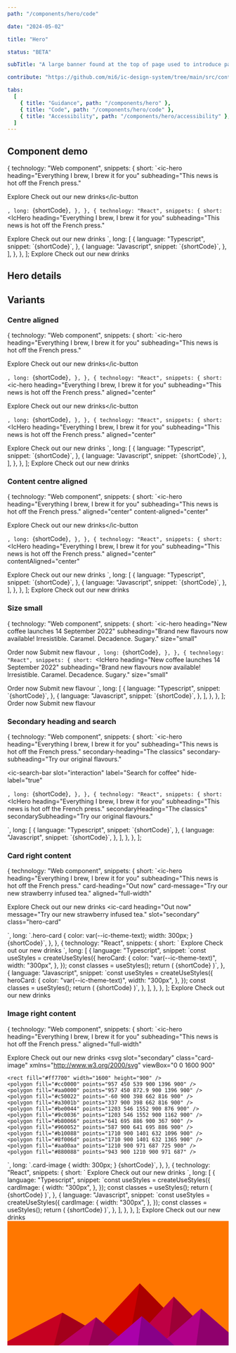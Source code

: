 ```yaml
---
path: "/components/hero/code"

date: "2024-05-02"

title: "Hero"

status: "BETA"

subTitle: "A large banner found at the top of page used to introduce page content, provide key actions and add personality."

contribute: "https://github.com/mi6/ic-design-system/tree/main/src/content/structured/components/hero"

tabs:
  [
    { title: "Guidance", path: "/components/hero" },
    { title: "Code", path: "/components/hero/code" },
    { title: "Accessibility", path: "/components/hero/accessibility" },
  ]
---
```



## Component demo

  {
    technology: "Web component",
    snippets: {
      short: `<ic-hero
  heading="Everything I brew, I brew it for you"
  subheading="This news is hot off the French press."
>
  <ic-button variant="primary" slot="interaction">Explore</ic-button>
  <ic-button variant="secondary" slot="interaction"
    >Check out our new drinks</ic-button
  >
</ic-hero>`,
      long: `{shortCode}`,
    },
  },
  {
    technology: "React",
    snippets: {
      short: `<IcHero
  heading="Everything I brew, I brew it for you"
  subheading="This news is hot off the French press."
>
  <IcButton variant="primary" slot="interaction">
    Explore
  </IcButton>
  <IcButton variant="secondary" slot="interaction">
    Check out our new drinks
  </IcButton>
</IcHero>`,
      long: [
        {
          language: "Typescript",
          snippet: `{shortCode}`,
        },
        {
          language: "Javascript",
          snippet: `{shortCode}`,
        },
      ],
    },
  },
];

<ComponentPreview snippets={snippets}>
  <IcHero
    heading="Everything I brew, I brew it for you"
    subheading="This news is hot off the French press."
  >
    <IcButton variant="primary" slot="interaction">
      Explore
    </IcButton>
    <IcButton variant="secondary" slot="interaction">
      Check out our new drinks
    </IcButton>
  </IcHero>
</ComponentPreview>

## Hero details

<ComponentDetails component="ic-hero" />

## Variants

### Centre aligned

  {
    technology: "Web component",
    snippets: {
      short: `<ic-hero
  heading="Everything I brew, I brew it for you"
  subheading="This news is hot off the French press."
>
  <ic-button variant="primary" slot="interaction">Explore</ic-button>
  <ic-button variant="secondary" slot="interaction"
    >Check out our new drinks</ic-button
  >
</ic-hero>`,
      long: `{shortCode}`,
    },
  },
  {
    technology: "React",
    snippets: {
      short: `<ic-hero
  heading="Everything I brew, I brew it for you"
  subheading="This news is hot off the French press."
  aligned="center"
>
  <ic-button variant="primary" slot="interaction">Explore</ic-button>
  <ic-button variant="secondary" slot="interaction"
    >Check out our new drinks</ic-button
  >
</ic-hero>`,
      long: `{shortCode}`,
    },
  },
  {
    technology: "React",
    snippets: {
      short: `<IcHero
  heading="Everything I brew, I brew it for you"
  subheading="This news is hot off the French press."
  aligned="center"
>
  <IcButton variant="primary" slot="interaction">
    Explore
  </IcButton>
  <IcButton variant="secondary" slot="interaction">
    Check out our new drinks
  </IcButton>
</IcHero>`,
      long: [
        {
          language: "Typescript",
          snippet: `{shortCode}`,
        },
        {
          language: "Javascript",
          snippet: `{shortCode}`,
        },
      ],
    },
  },
];

<ComponentPreview snippets={snippetsCentre}>
  <IcHero
    aligned="center"
    heading="Everything I brew, I brew it for you"
    subheading="This news is hot off the French press."
  >
    <IcButton variant="primary" slot="interaction">
      Explore
    </IcButton>
    <IcButton variant="secondary" slot="interaction">
      Check out our new drinks
    </IcButton>
  </IcHero>
</ComponentPreview>

### Content centre aligned

  {
    technology: "Web component",
    snippets: {
      short: `<ic-hero
  heading="Everything I brew, I brew it for you"
  subheading="This news is hot off the French press."
  aligned="center"
  content-aligned="center"
>
  <ic-button variant="primary" slot="interaction">Explore</ic-button>
  <ic-button variant="secondary" slot="interaction"
    >Check out our new drinks</ic-button
  >
</ic-hero>`,
      long: `{shortCode}`,
    },
  },
  {
    technology: "React",
    snippets: {
      short: `<IcHero
  heading="Everything I brew, I brew it for you"
  subheading="This news is hot off the French press."
  aligned="center"
  contentAligned="center"
>
  <IcButton variant="primary" slot="interaction">
    Explore
  </IcButton>
  <IcButton variant="secondary" slot="interaction">
    Check out our new drinks
  </IcButton>
</IcHero>`,
      long: [
        {
          language: "Typescript",
          snippet: `{shortCode}`,
        },
        {
          language: "Javascript",
          snippet: `{shortCode}`,
        },
      ],
    },
  },
];

<ComponentPreview snippets={snippetsContentCentre}>
  <IcHero
    heading="Everything I brew, I brew it for you"
    subheading="This news is hot off the French press."
    aligned="center"
    contentAligned="center"
  >
    <IcButton variant="primary" slot="interaction">
      Explore
    </IcButton>
    <IcButton variant="secondary" slot="interaction">
      Check out our new drinks
    </IcButton>
  </IcHero>
</ComponentPreview>

### Size small

  {
    technology: "Web component",
    snippets: {
      short: `<ic-hero
  heading="New coffee launches 14 September 2022"
  subheading="Brand new flavours now available! Irresistible. Caramel. Decadence. Sugary."
  size="small"
>
  <ic-button variant="primary" slot="interaction" size="small">Order now</ic-button>
  <ic-button variant="secondary" slot="interaction" size="small">Submit new flavour</ic-button>
</ic-hero>`,
      long: `{shortCode}`,
    },
  },
  {
    technology: "React",
    snippets: {
      short: `<IcHero
  heading="New coffee launches 14 September 2022"
  subheading="Brand new flavours now available! Irresistible. Caramel. Decadence. Sugary."
  size="small"
>
  <IcButton variant="primary" slot="interaction" size="small">
    Order now
  </IcButton>
  <IcButton variant="secondary" slot="interaction" size="small">
    Submit new flavour
  </IcButton>
</IcHero>`,
      long: [
        {
          language: "Typescript",
          snippet: `{shortCode}`,
        },
        {
          language: "Javascript",
          snippet: `{shortCode}`,
        },
      ],
    },
  },
];

<ComponentPreview snippets={snippetsSmall}>
  <IcHero
    heading="New coffee launches 14 September 2022"
    subheading="Brand new flavours now available! Irresistible. Caramel. Decadence. Sugary."
    size="small"
  >
    <IcButton variant="primary" slot="interaction" size="small">
      Order now
    </IcButton>
    <IcButton variant="secondary" slot="interaction" size="small">
      Submit new flavour
    </IcButton>
  </IcHero>
</ComponentPreview>

### Secondary heading and search

  {
    technology: "Web component",
    snippets: {
      short: `<ic-hero
  heading="Everything I brew, I brew it for you"
  subheading="This news is hot off the French press."
  secondary-heading="The classics"
  secondary-subheading="Try our original flavours."
>
  <ic-search-bar
    slot="interaction"
    label="Search for coffee"
    hide-label="true"
  ></ic-search-bar>
</ic-hero>`,
      long: `{shortCode}`,
    },
  },
  {
    technology: "React",
    snippets: {
      short: `<IcHero
  heading="Everything I brew, I brew it for you"
  subheading="This news is hot off the French press."
  secondaryHeading="The classics" 
  secondarySubheading="Try our original flavours."
>
  <IcSearchBar slot="interaction" label="Search for coffee" hideLabel/>
</IcHero>`,
      long: [
        {
          language: "Typescript",
          snippet: `{shortCode}`,
        },
        {
          language: "Javascript",
          snippet: `{shortCode}`,
        },
      ],
    },
  },
];

<ComponentPreview snippets={snippetsSecondHeadingSearch}>
  <IcHero
    heading="Everything I brew, I brew it for you"
    subheading="This news is hot off the French press."
    secondaryHeading="The classics"
    secondarySubheading="Try our original flavours."
  >
    <IcSearchBar slot="interaction" label="Search for coffee" hideLabel />
  </IcHero>
</ComponentPreview>

### Card right content

  {
    technology: "Web component",
    snippets: {
      short: `<ic-hero 
  heading="Everything I brew, I brew it for you" 
  subheading="This news is hot off the French press." 
  card-heading="Out now" 
  card-message="Try our new strawberry infused tea." 
  aligned="full-width"
>
  <ic-button variant="primary" slot="interaction">Explore</ic-button>
  <ic-button variant="secondary" slot="interaction">Check out our new drinks</ic-button>
  <ic-card
    heading="Out now"
    message="Try our new strawberry infused tea."
    slot="secondary"
    class="hero-card"
  ></ic-card>
</ic-hero>
  `,
      long: `.hero-card {
      color: var(--ic-theme-text);
      width: 300px;
    }
  </style>
  <body>
    {shortCode}`,
    },
  },
  {
    technology: "React",
    snippets: {
      short: `<IcHero 
  heading="Everything I brew, I brew it for you" 
  subheading="This news is hot off the French press." 
  cardHeading="Out now" 
  cardMessage="Try our new strawberry infused tea." 
  aligned="full-width"
>
  <IcButton variant="primary" slot="interaction">Explore</IcButton>
  <IcButton variant="secondary" slot="interaction">Check out our new drinks</IcButton>
  <IcCard
    heading="Out now"
    message="Try our new strawberry infused tea."
    slot="secondary"
    className={classes.heroCard}
  />
</IcHero>`,
      long: [
        {
          language: "Typescript",
          snippet: `const useStyles = createUseStyles({
  heroCard: {
    color: "var(--ic-theme-text)",
    width: "300px",
  },
});
const classes = useStyles();
return (
  {shortCode}
)`,
        },
        {
          language: "Javascript",
          snippet: `const useStyles = createUseStyles({
  heroCard: {
    color: "var(--ic-theme-text)",
    width: "300px",
  },
});
const classes = useStyles();
return (
  {shortCode}
)`,
        },
      ],
    },
  },
];

<ComponentPreview snippets={snippetsCard}>
  <IcHero
    heading="Everything I brew, I brew it for you"
    subheading="This news is hot off the French press."
    cardHeading="Out now"
    cardMessage="Try our new strawberry infused tea."
    aligned="full-width"
  >
    <IcButton variant="primary" slot="interaction">
      Explore
    </IcButton>
    <IcButton variant="secondary" slot="interaction">
      Check out our new drinks
    </IcButton>
    <IcCard
      heading="Out now"
      message="Try our new strawberry infused tea."
      slot="secondary"
      class="hero-card"
      style={{
        color: "var--ic-theme-text",
        width: "300px",
      }}
    />
  </IcHero>
</ComponentPreview>

### Image right content

  {
    technology: "Web component",
    snippets: {
      short: `<ic-hero
  heading="Everything I brew, I brew it for you"
  subheading="This news is hot off the French press."
  aligned="full-width"
>
  <ic-button variant="primary" slot="interaction">Explore</ic-button>
  <ic-button variant="secondary" slot="interaction">Check out our new drinks</ic-button>
  <svg
    slot="secondary"
    class="card-image"
    xmlns="http://www.w3.org/2000/svg"
    viewBox="0 0 1600 900"
  >
    <rect fill="#ff7700" width="1600" height="900" />
    <polygon fill="#cc0000" points="957 450 539 900 1396 900" />
    <polygon fill="#aa0000" points="957 450 872.9 900 1396 900" />
    <polygon fill="#c50022" points="-60 900 398 662 816 900" />
    <polygon fill="#a3001b" points="337 900 398 662 816 900" />
    <polygon fill="#be0044" points="1203 546 1552 900 876 900" />
    <polygon fill="#9c0036" points="1203 546 1552 900 1162 900" />
    <polygon fill="#b80066" points="641 695 886 900 367 900" />
    <polygon fill="#960052" points="587 900 641 695 886 900" />
    <polygon fill="#b10088" points="1710 900 1401 632 1096 900" />
    <polygon fill="#8f006d" points="1710 900 1401 632 1365 900" />
    <polygon fill="#aa00aa" points="1210 900 971 687 725 900" />
    <polygon fill="#880088" points="943 900 1210 900 971 687" />
  </svg>
</ic-hero>`,
      long: `.card-image {
  width: 300px;
}
</style>
<body>
  {shortCode}`,
    },
  },
  {
    technology: "React",
    snippets: {
      short: `<IcHero
    heading="Everything I brew, I brew it for you"
    subheading="This news is hot off the French press."
    aligned="full-width"
  >
    <IcButton variant="primary" slot="interaction">Explore</IcButton>
    <IcButton variant="secondary" slot="interaction">Check out our new drinks</IcButton>
    <SlottedSVG
      slot="secondary"
      className={classes.cardImage}
      xmlns="http://www.w3.org/2000/svg"
      viewBox="0 0 1600 900"
    >
      <rect fill="#ff7700" width="1600" height="900" />
      <polygon fill="#cc0000" points="957 450 539 900 1396 900" />
      <polygon fill="#aa0000" points="957 450 872.9 900 1396 900" />
      <polygon fill="#c50022" points="-60 900 398 662 816 900" />
      <polygon fill="#a3001b" points="337 900 398 662 816 900" />
      <polygon fill="#be0044" points="1203 546 1552 900 876 900" />
      <polygon fill="#9c0036" points="1203 546 1552 900 1162 900" />
      <polygon fill="#b80066" points="641 695 886 900 367 900" />
      <polygon fill="#960052" points="587 900 641 695 886 900" />
      <polygon fill="#b10088" points="1710 900 1401 632 1096 900" />
      <polygon fill="#8f006d" points="1710 900 1401 632 1365 900" />
      <polygon fill="#aa00aa" points="1210 900 971 687 725 900" />
      <polygon fill="#880088" points="943 900 1210 900 971 687" />
    </SlottedSVG>
  </IcHero>`,
      long: [
        {
          language: "Typescript",
          snippet: `const useStyles = createUseStyles({
  cardImage: {
    width: "300px",
  },
});
const classes = useStyles();
return (
  {shortCode}
)`,
        },
        {
          language: "Javascript",
          snippet: `const useStyles = createUseStyles({
  cardImage: {
    width: "300px",
  },
});
const classes = useStyles();
return (
  {shortCode}
)`,
        },
      ],
    },
  },
];

<ComponentPreview snippets={snippetsImage}>
  <IcHero
    heading="Everything I brew, I brew it for you"
    subheading="This news is hot off the French press."
    aligned="full-width"
  >
    <IcButton variant="primary" slot="interaction">
      Explore
    </IcButton>
    <IcButton variant="secondary" slot="interaction">
      Check out our new drinks
    </IcButton>
    <svg
      slot="secondary"
      style={{
        width: "300px",
      }}
      xmlns="http://www.w3.org/2000/svg"
      viewBox="0 0 1600 900"
    >
      <rect fill="#ff7700" width="1600" height="900" />
      <polygon fill="#cc0000" points="957 450 539 900 1396 900" />
      <polygon fill="#aa0000" points="957 450 872.9 900 1396 900" />
      <polygon fill="#c50022" points="-60 900 398 662 816 900" />
      <polygon fill="#a3001b" points="337 900 398 662 816 900" />
      <polygon fill="#be0044" points="1203 546 1552 900 876 900" />
      <polygon fill="#9c0036" points="1203 546 1552 900 1162 900" />
      <polygon fill="#b80066" points="641 695 886 900 367 900" />
      <polygon fill="#960052" points="587 900 641 695 886 900" />
      <polygon fill="#b10088" points="1710 900 1401 632 1096 900" />
      <polygon fill="#8f006d" points="1710 900 1401 632 1365 900" />
      <polygon fill="#aa00aa" points="1210 900 971 687 725 900" />
      <polygon fill="#880088" points="943 900 1210 900 971 687" />
    </svg>
  </IcHero>
</ComponentPreview>
